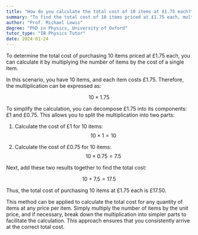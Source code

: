 ```yaml
---
title: "How do you calculate the total cost of 10 items at £1.75 each?"
summary: "To find the total cost of 10 items priced at £1.75 each, multiply 10 by £1.75, resulting in a total cost of £17.50."
author: "Prof. Michael Lewis"
degree: "PhD in Physics, University of Oxford"
tutor_type: "IB Physics Tutor"
date: 2024-01-24
---
```


To determine the total cost of purchasing $10$ items priced at £$1.75$ each, you can calculate it by multiplying the number of items by the cost of a single item.

In this scenario, you have $10$ items, and each item costs £$1.75$. Therefore, the multiplication can be expressed as:

$$
10 \times 1.75
$$

To simplify the calculation, you can decompose £$1.75$ into its components: £$1$ and £$0.75$. This allows you to split the multiplication into two parts:

1. Calculate the cost of £$1$ for $10$ items:
$$
10 \times 1 = 10
$$

2. Calculate the cost of £$0.75$ for $10$ items:
$$
10 \times 0.75 = 7.5
$$

Next, add these two results together to find the total cost:

$$
10 + 7.5 = 17.5
$$

Thus, the total cost of purchasing $10$ items at £$1.75$ each is £$17.50$.

This method can be applied to calculate the total cost for any quantity of items at any price per item. Simply multiply the number of items by the unit price, and if necessary, break down the multiplication into simpler parts to facilitate the calculation. This approach ensures that you consistently arrive at the correct total cost.
    
